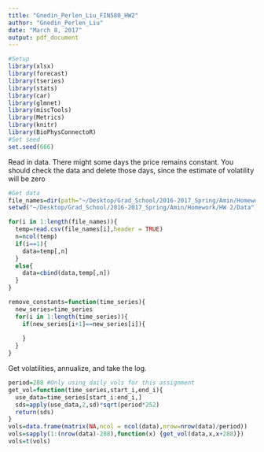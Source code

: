 ```yaml
---
title: "Gnedin_Perlen_Liu_FIN580_HW2"
author: "Gnedin_Perlen_Liu"
date: "March 8, 2017"
output: pdf_document
---
```


```r
#Setup 
library(xlsx)
library(forecast)
library(tseries)
library(stats)
library(car)
library(glmnet)
library(miscTools)
library(Metrics)
library(knitr)
library(BioPhysConnectoR)
#Set seed
set.seed(666)

```

Read in data. There might some days the price remains constant. You should check the data and delete those days, since the estimate of volatility will be zero
```r
#Get data
file_names=dir(path="~/Desktop/Grad_School/2016-2017_Spring/Amin/Homework/HW 2/Data")
setwd("~/Desktop/Grad_School/2016-2017_Spring/Amin/Homework/HW 2/Data")

for(i in 1:length(file_names)){
  temp=read.csv(file_names[i],header = TRUE)
  n=ncol(temp)
  if(i==1){
    data=temp[,n]
  }
  else{
    data=cbind(data,temp[,n])
  }
}

remove_constants=function(time_series){
  new_series=time_series
  for(i in 1:length(time_series)){
    if(new_series[i+1]==new_series[i]){
      
    }
  }
}
```

Get volatilities, annualize, and take the log.
```r
period=288 #Only using daily vols for this assignment
get_vol=function(time_series,start_i,end_i){
  use_data=time_series[start_i:end_i,]
  sds=apply(use_data,2,sd)*sqrt(period*252)
  return(sds)
}
vols=data.frame(matrix(NA,ncol = ncol(data),nrow=nrow(data)/period))
vols=sapply(1:(nrow(data)-288),function(x) {get_vol(data,x,x+288)})
vols=t(vols)




```